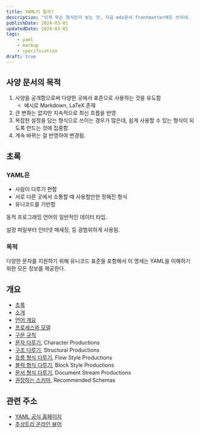 ```yaml
---
title: YAML이 뭘까?
description: "이게 무슨 형식인가 보는 것, 지금 mdx문서 frontmatter에도 쓰이네.        "
publishDate: 2024-03-01
updatedDate: 2024-03-01
tags:
    - yaml
    - markup
    - specification
draft: true
---
```


## 사양 문서의 목적

1. 사양을 공개함으로써 다양한 곳에서 표준으로 사용하는 것을 유도함
    - 예시로 Markdown, LaTeX 존재
2. 큰 변화는 없지만 지속적으로 최신 흐름을 반영
3. 복잡한 설정을 담는 형식으로 쓰이는 경우가 많은데, 쉽게 사용할 수 있는 형식이 되도록 만드는 것에 집중함.
4. 계속 바뀌는 걸 반영하여 변경됨.

## 초록

### YAML은

-   사람이 다루기 편함
-   서로 다른 곳에서 소통할 때 사용할만한 정해진 형식
-   유니코드를 기반함

동적 프로그래밍 언어의 일반적인 데이터 타입.

설정 파일부터 인터넷 메세징, 등 광범위하게 사용됨.

### 목적

다양한 문자를 지원하기 위해 유니코드 표준을 포함해서 이 명세는 YAML을 이해하기 위한 모든 정보를 제공한다.

## 개요

-   [초록](#초록)
-   [소개](#소개)
-   [언어 개요](./yaml-lang-overview)
-   [프로세스와 모델](#프로세스와-모델)
-   [구문 규칙](#구문-규칙)
-   [문자 다루기](#문자-다루기), Character Productions
-   [구조 다루기](#구조-다루기), Structural Productions
-   [흐름 형식 다루기](#흐름-형식-다루기), Flow Style Productions
-   [블럭 형식 다루기](#블럭-형식-다루기), Block Style Productions
-   [문서 형식 다루기](#문서-형식-다루기), Document Stream Productions
-   [권장하는 스키마](#권장하는-스키마), Recommended Schemas

## 관련 주소

-   [YAML 공식 홈페이지](https://yaml.org/spec/1.2/spec)
-   [추상트리 온라인 뷰어](https://astexplorer.net)
